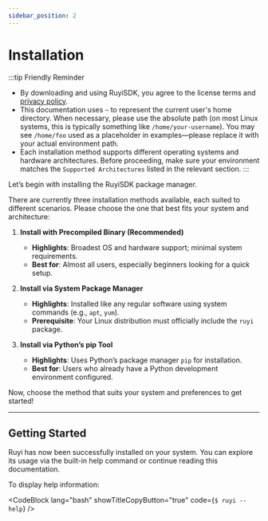 ```yaml
---
sidebar_position: 2
---
```



# Installation

:::tip Friendly Reminder
- By downloading and using RuyiSDK, you agree to the license terms and [privacy policy](https://ruyisdk.org/en/docs/legal/privacyPolicy/).
- This documentation uses `~` to represent the current user's home directory. When necessary, please use the absolute path (on most Linux systems, this is typically something like `/home/your-username`). You may see `/home/foo` used as a placeholder in examples—please replace it with your actual environment path.
- Each installation method supports different operating systems and hardware architectures. Before proceeding, make sure your environment matches the `Supported Architectures` listed in the relevant section.
:::

Let’s begin with installing the RuyiSDK package manager.

There are currently three installation methods available, each suited to different scenarios. Please choose the one that best fits your system and architecture:
1.  **Install with Precompiled Binary (Recommended)**
    *   **Highlights**: Broadest OS and hardware support; minimal system requirements.
    *   **Best for**: Almost all users, especially beginners looking for a quick setup.

2.  **Install via System Package Manager**
    *   **Highlights**: Installed like any regular software using system commands (e.g., `apt`, `yum`).
    *   **Prerequisite**: Your Linux distribution must officially include the `ruyi` package.

3.  **Install via Python’s pip Tool**
    *   **Highlights**: Uses Python’s package manager `pip` for installation.
    *   **Best for**: Users who already have a Python development environment configured.

Now, choose the method that suits your system and preferences to get started!

<Tabs groupId="ruyi-installation">
  <TabItem value="BinaryPackages" label="Install with Precompiled Binary" default>
    <BinaryPackagesContent />
  </TabItem>
  <TabItem value="LinuxPkg" label="Install via System Package Manager">
    <LinuxPkgContent />
  </TabItem>
  <TabItem value="PythonPip" label="Install via Python Package Manager">
    <PythonPipContent />
  </TabItem>
</Tabs>

---

## Getting Started

Ruyi has now been successfully installed on your system. You can explore its usage via the built-in help command or continue reading this documentation.

To display help information:

<CodeBlock lang="bash" showTitleCopyButton="true" code={`
$ ruyi --help
`} />